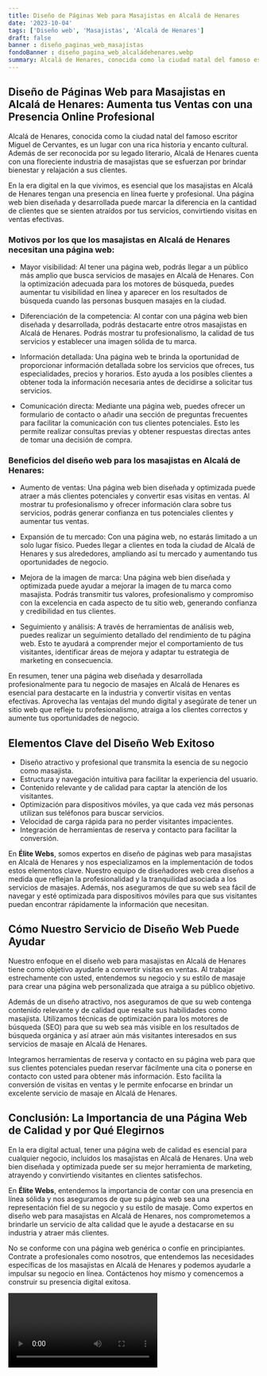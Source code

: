 ```yaml
---
title: Diseño de Páginas Web para Masajistas en Alcalá de Henares
date: '2023-10-04'
tags: ['Diseño web', 'Masajistas', 'Alcalá de Henares']
draft: false
banner : diseño_paginas_web_masajistas
fondoBanner : diseño_pagina_web_alcaládehenares.webp
summary: Alcalá de Henares, conocida como la ciudad natal del famoso escritor Miguel de Cervantes, es un lugar con una rica historia y encanto cultural. Además de ser reconocida por su legado literario, Alcalá de Henares cuenta con una floreciente industria de masajistas que se esfuerzan por brindar bienestar y relajación a sus clientes.
---
```


## Diseño de Páginas Web para Masajistas en Alcalá de Henares: Aumenta tus Ventas con una Presencia Online Profesional

Alcalá de Henares, conocida como la ciudad natal del famoso escritor Miguel de Cervantes, es un lugar con una rica historia y encanto cultural. Además de ser reconocida por su legado literario, Alcalá de Henares cuenta con una floreciente industria de masajistas que se esfuerzan por brindar bienestar y relajación a sus clientes.

En la era digital en la que vivimos, es esencial que los masajistas en Alcalá de Henares tengan una presencia en línea fuerte y profesional. Una página web bien diseñada y desarrollada puede marcar la diferencia en la cantidad de clientes que se sienten atraídos por tus servicios, convirtiendo visitas en ventas efectivas.

### Motivos por los que los masajistas en Alcalá de Henares necesitan una página web:

- Mayor visibilidad: Al tener una página web, podrás llegar a un público más amplio que busca servicios de masajes en Alcalá de Henares. Con la optimización adecuada para los motores de búsqueda, puedes aumentar tu visibilidad en línea y aparecer en los resultados de búsqueda cuando las personas busquen masajes en la ciudad.

- Diferenciación de la competencia: Al contar con una página web bien diseñada y desarrollada, podrás destacarte entre otros masajistas en Alcalá de Henares. Podrás mostrar tu profesionalismo, la calidad de tus servicios y establecer una imagen sólida de tu marca.

- Información detallada: Una página web te brinda la oportunidad de proporcionar información detallada sobre los servicios que ofreces, tus especialidades, precios y horarios. Esto ayuda a los posibles clientes a obtener toda la información necesaria antes de decidirse a solicitar tus servicios.

- Comunicación directa: Mediante una página web, puedes ofrecer un formulario de contacto o añadir una sección de preguntas frecuentes para facilitar la comunicación con tus clientes potenciales. Esto les permite realizar consultas previas y obtener respuestas directas antes de tomar una decisión de compra.

### Beneficios del diseño web para los masajistas en Alcalá de Henares:

- Aumento de ventas: Una página web bien diseñada y optimizada puede atraer a más clientes potenciales y convertir esas visitas en ventas. Al mostrar tu profesionalismo y ofrecer información clara sobre tus servicios, podrás generar confianza en tus potenciales clientes y aumentar tus ventas.

- Expansión de tu mercado: Con una página web, no estarás limitado a un solo lugar físico. Puedes llegar a clientes en toda la ciudad de Alcalá de Henares y sus alrededores, ampliando así tu mercado y aumentando tus oportunidades de negocio.

- Mejora de la imagen de marca: Una página web bien diseñada y optimizada puede ayudar a mejorar la imagen de tu marca como masajista. Podrás transmitir tus valores, profesionalismo y compromiso con la excelencia en cada aspecto de tu sitio web, generando confianza y credibilidad en tus clientes.

- Seguimiento y análisis: A través de herramientas de análisis web, puedes realizar un seguimiento detallado del rendimiento de tu página web. Esto te ayudará a comprender mejor el comportamiento de tus visitantes, identificar áreas de mejora y adaptar tu estrategia de marketing en consecuencia.

En resumen, tener una página web diseñada y desarrollada profesionalmente para tu negocio de masajes en Alcalá de Henares es esencial para destacarte en la industria y convertir visitas en ventas efectivas. Aprovecha las ventajas del mundo digital y asegúrate de tener un sitio web que refleje tu profesionalismo, atraiga a los clientes correctos y aumente tus oportunidades de negocio.

<GifSeo />

<Cta />

## Elementos Clave del Diseño Web Exitoso

- Diseño atractivo y profesional que transmita la esencia de su negocio como masajista.
- Estructura y navegación intuitiva para facilitar la experiencia del usuario.
- Contenido relevante y de calidad para captar la atención de los visitantes.
- Optimización para dispositivos móviles, ya que cada vez más personas utilizan sus teléfonos para buscar servicios.
- Velocidad de carga rápida para no perder visitantes impacientes.
- Integración de herramientas de reserva y contacto para facilitar la conversión.

En  **Élite Webs**, somos expertos en diseño de páginas web para masajistas en Alcalá de Henares y nos especializamos en la implementación de todos estos elementos clave. Nuestro equipo de diseñadores web crea diseños a medida que reflejan la profesionalidad y la tranquilidad asociada a los servicios de masajes. Además, nos aseguramos de que su web sea fácil de navegar y esté optimizada para dispositivos móviles para que sus visitantes puedan encontrar rápidamente la información que necesitan.

## Cómo Nuestro Servicio de Diseño Web Puede Ayudar

Nuestro enfoque en el diseño web para masajistas en Alcalá de Henares tiene como objetivo ayudarle a convertir visitas en ventas. Al trabajar estrechamente con usted, entendemos su negocio y su estilo de masaje para crear una página web personalizada que atraiga a su público objetivo.

Además de un diseño atractivo, nos aseguramos de que su web contenga contenido relevante y de calidad que resalte sus habilidades como masajista. Utilizamos técnicas de optimización para los motores de búsqueda (SEO) para que su web sea más visible en los resultados de búsqueda orgánica y así atraer aún más visitantes interesados en sus servicios de masaje en Alcalá de Henares.

Integramos herramientas de reserva y contacto en su página web para que sus clientes potenciales puedan reservar fácilmente una cita o ponerse en contacto con usted para obtener más información. Esto facilita la conversión de visitas en ventas y le permite enfocarse en brindar un excelente servicio de masaje en Alcalá de Henares.

## Conclusión: La Importancia de una Página Web de Calidad y por Qué Elegirnos

En la era digital actual, tener una página web de calidad es esencial para cualquier negocio, incluidos los masajistas en Alcalá de Henares. Una web bien diseñada y optimizada puede ser su mejor herramienta de marketing, atrayendo y convirtiendo visitantes en clientes satisfechos.

En **Élite Webs**, entendemos la importancia de contar con una presencia en línea sólida y nos aseguramos de que su página web sea una representación fiel de su negocio y su estilo de masaje. Como expertos en diseño web para masajistas en Alcalá de Henares, nos comprometemos a brindarle un servicio de alta calidad que le ayude a destacarse en su industria y atraer más clientes.

No se conforme con una página web genérica o confíe en principiantes. Contrate a profesionales como nosotros, que entendemos las necesidades específicas de los masajistas en Alcalá de Henares y podemos ayudarle a impulsar su negocio en línea. Contáctenos hoy mismo y comencemos a construir su presencia digital exitosa.

<Video />

<CtaBot job='Masajistas' city='Alcalá de Henares'/>

<Gmaps query='Alcalá de Henares+españa+maps' />